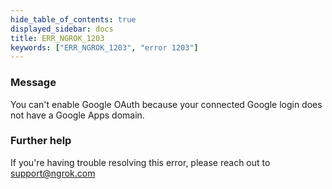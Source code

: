 ```yaml
---
hide_table_of_contents: true
displayed_sidebar: docs
title: ERR_NGROK_1203
keywords: ["ERR_NGROK_1203", "error 1203"]
---
```


### Message

You can't enable Google OAuth because your connected Google login does not have a Google Apps domain.

### Further help

If you're having trouble resolving this error, please reach out to [support@ngrok.com](mailto:support@ngrok.com?subject=Help%20with%20ERR_NGROK_1203)
